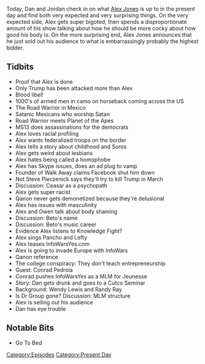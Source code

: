 {{DEFAULTSORT:
    #_EPISODE_0205:September 13, 2018
}}{{Episode
    | title           = September 13, 2018
    | caption         = Listen to this episode on [https://knowledgefight.libsyn.com/knowledge-fight-september-13-2018 Libsyn] [https://open.spotify.com/episode/4Pme6MCRy9cwi5kpWl8sDs Spotify], Read the [[Transcript/205: September 13, 2018|Unofficial Transcript]]
    | episodeNumber   = 205
    | length          = 02:15:44
    | airDate         = September 14, 2018
    | coverageDate    = September 13, 2018
    | episodeType     = [[:Category:Present Day|Present Day]]
    | appearance      = [[George Soros]], [[Not Steve Pieczenick]], [[Owen Shroyer]], [[Conrad Pedroia]], [[Wendy Lewis]], [[Randy Ray]]
    | oocDrop         = My neck is freakishly large
    | previousEpisode = [[204: Sweary Kerry's Larry]]
    | nextEpisode     = [[206: March 4-5, 2009]]
}}

{{Stub}}

Today, Dan and Jordan check in on what [[Alex Jones]] is up to in the present day and find both very expected and very surprising things. On the very expected side, Alex gets super bigoted, then spends a disproportionate amount of his show talking about how he should be more cocky about how good his body is. On the more surprising end, Alex Jones announces that he just sold out his audience to what is embarrassingly probably the highest bidder.

==Tidbits==

*Proof that Alex is done
*Only Trump has been attacked more than Alex
*Blood libel!
*1000's of armed men in camo on horseback coming across the US
*The Road Warrior in Mexico
*Satanic Mexicans who worship Satan
*Road Warrior meets Planet of the Apes
*MS13 does assassinations for the democrats
*Alex loves racial profiling
*Alex wants federalized troops on the border
*Alex tells a story about childhood and Soros
*Alex gets weird about lesbians
*Alex hates being called a homophobe
*Alex has Skype issues, does an ad plug to vamp
*Founder of Walk Away claims Facebook shut him down
*Not Steve Pieczenick says they'll try to kill Trump in March
*Discussion: Ceasar as a psychopath
*Alex gets super racist
*Qanon never gets demonetized because they're delusional
*Alex has issues with masculinity
*Alex and Owen talk about body shaming
*Discussion: Beto's name
*Discussion: Beto's music career
*Evidence Alex listens to Knowledge Fight?
*Alex sings Pancho and Lefty
*Alex teases InfoWarsYes.com
*Alex is going to invade Europe with InfoWars
*Qanon reference
*The college conspiracy: They don't teach entrepreneurship
*Guest: Conrad Pedroia
*Conrad pushes InfoWarsYes as a MLM for Jeunesse
*Story: Dan gets drunk and goes to a Cutco Seminar
*Background: Wendy Lewis and Randy Ray
*Is Dr Group gone? Discussion: MLM structure
*Alex is selling out his audience
*Dan has eye trouble

==Notable Bits==

*Go To Bed

[[Category:Episodes]]
[[Category:Present Day]]
